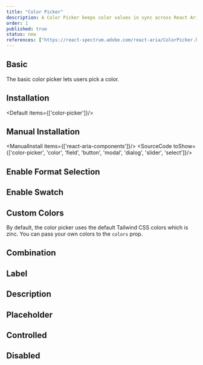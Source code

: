 ```yaml
---
title: "Color Picker"
description: A Color Picker keeps color values in sync across React Aria color components. It makes building color pickers with custom layouts a breeze through composition.
order: 1
published: true
status: new
references: ["https://react-spectrum.adobe.com/react-aria/ColorPicker.html"]
---
```


## Basic
The basic color picker lets users pick a color.
<How className='min-w-40' toUse="colors/color-picker-demo" />

## Installation
<Default items={['color-picker']}/>

## Manual Installation
<ManualInstall items={['react-aria-components']}/>
<SourceCode toShow={['color-picker', 'color', 'field', 'button', 'modal', 'dialog', 'slider', 'select']}/>

## Enable Format Selection
<How className='min-w-40' toUse="colors/color-picker-enable-selection-format-demo" />

## Enable Swatch
<How className='min-w-40' toUse="colors/color-picker-enable-swatch-demo" />

## Custom Colors
By default, the color picker uses the default Tailwind CSS colors which is zinc. You can pass your own colors to the `colors` prop.
<How className='min-w-40' toUse="colors/color-picker-custom-colors-demo" />

## Combination
<How className='min-w-40' toUse="colors/color-picker-combination-demo" />

## Label
<How className='min-w-40' toUse="colors/color-picker-with-label-demo" />

## Description
<How className='min-w-40' toUse="colors/color-picker-with-description-demo" />

## Placeholder
<How className='min-w-40' toUse="colors/color-picker-with-placeholder-demo" />

## Controlled
<How className='min-w-40' toUse="colors/color-picker-controlled-demo" />

## Disabled
<How className='min-w-40' toUse="colors/color-picker-disabled-demo" />
